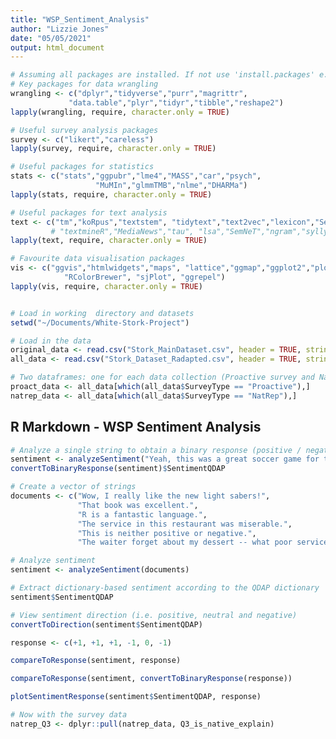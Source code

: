 ```yaml
---
title: "WSP_Sentiment_Analysis"
author: "Lizzie Jones"
date: "05/05/2021"
output: html_document
---
```


```r
# Assuming all packages are installed. If not use 'install.packages' e.g. install.packages("likert")
# Key packages for data wrangling
wrangling <- c("dplyr","tidyverse","purr","magrittr",
             "data.table","plyr","tidyr","tibble","reshape2")
lapply(wrangling, require, character.only = TRUE) 

# Useful survey analysis packages
survey <- c("likert","careless")
lapply(survey, require, character.only = TRUE) 

# Useful packages for statistics
stats <- c("stats","ggpubr","lme4","MASS","car","psych",
                   "MuMIn","glmmTMB","nlme","DHARMa")
lapply(stats, require, character.only = TRUE) 

# Useful packages for text analysis
text <- c("tm","koRpus","textstem", "tidytext","text2vec","lexicon","SentimentAnalysis")
         # "textmineR","MediaNews","tau", "lsa","SemNeT","ngram","sylly","textir","ngramrr","corpustools","udpipe")
lapply(text, require, character.only = TRUE)

# Favourite data visualisation packages
vis <- c("ggvis","htmlwidgets","maps", "lattice","ggmap","ggplot2","plotly",
            "RColorBrewer", "sjPlot", "ggrepel")
lapply(vis, require, character.only = TRUE) 


# Load in working  directory and datasets
setwd("~/Documents/White-Stork-Project")

# Load in the data
original_data <- read.csv("Stork_MainDataset.csv", header = TRUE, stringsAsFactors=TRUE)
all_data <- read.csv("Stork_Dataset_Radapted.csv", header = TRUE, stringsAsFactors=TRUE)

# Two dataframes: one for each data collection (Proactive survey and Nationally representative survey) for easier comparison
proact_data <- all_data[which(all_data$SurveyType == "Proactive"),]
natrep_data <- all_data[which(all_data$SurveyType == "NatRep"),]

```

## R Markdown - WSP Sentiment Analysis


```r
# Analyze a single string to obtain a binary response (positive / negative)
sentiment <- analyzeSentiment("Yeah, this was a great soccer game for the German team!")
convertToBinaryResponse(sentiment)$SentimentQDAP

# Create a vector of strings
documents <- c("Wow, I really like the new light sabers!",
               "That book was excellent.",
               "R is a fantastic language.",
               "The service in this restaurant was miserable.",
               "This is neither positive or negative.",
               "The waiter forget about my dessert -- what poor service!")

# Analyze sentiment
sentiment <- analyzeSentiment(documents)

# Extract dictionary-based sentiment according to the QDAP dictionary
sentiment$SentimentQDAP

# View sentiment direction (i.e. positive, neutral and negative)
convertToDirection(sentiment$SentimentQDAP)

response <- c(+1, +1, +1, -1, 0, -1)

compareToResponse(sentiment, response)

compareToResponse(sentiment, convertToBinaryResponse(response))

plotSentimentResponse(sentiment$SentimentQDAP, response)

# Now with the survey data
natrep_Q3 <- dplyr::pull(natrep_data, Q3_is_native_explain)





```